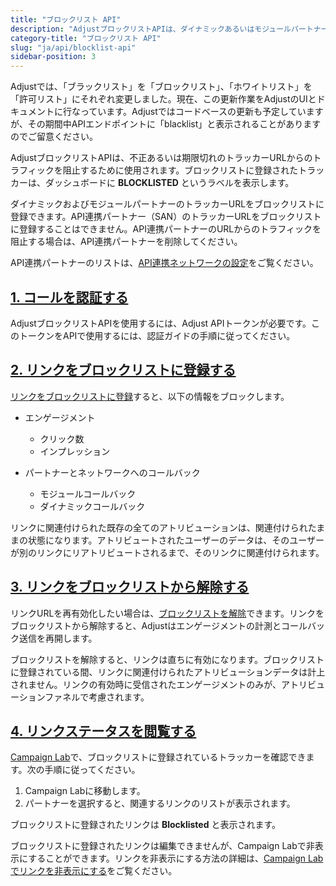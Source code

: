 ```yaml
---
title: "ブロックリスト API"
description: "AdjustブロックリストAPIは、ダイナミックあるいはモジュールパートナーのために作成されたトラッカーURLの中で、不正あるいは期限切れのトラッカーURLからのトラフィックを阻止するために使用されます。"
category-title: "ブロックリスト API"
slug: "ja/api/blocklist-api"
sidebar-position: 3
---
```


<Callout type="important">

Adjustでは、「ブラックリスト」を「ブロックリスト」、「ホワイトリスト」を「許可リスト」にそれぞれ変更しました。現在、この更新作業をAdjustのUIとドキュメントに行なっています。Adjustではコードベースの更新も予定していますが、その期間中APIエンドポイントに「blacklist」と表示されることがありますのでご留意ください。

</Callout>

AdjustブロックリストAPIは、不正あるいは期限切れのトラッカーURLからのトラフィックを阻止するために使用されます。ブロックリストに登録されたトラッカーは、ダッシュボードに **BLOCKLISTED** というラベルを表示します。

ダイナミックおよびモジュールパートナーのトラッカーURLをブロックリストに登録できます。API連携パートナー（SAN）のトラッカーURLをブロックリストに登録することはできません。API連携パートナーのURLからのトラフィックを阻止する場合は、API連携パートナーを削除してください。

<Callout type="seealso">

API連携パートナーのリストは、[API連携ネットワークの設定](https://help.adjust.com/ja/suite/article/self-attributing-network-san-setup)をご覧ください。

</Callout>

## [1\. コールを認証する](1-authenticate-your-calls)

AdjustブロックリストAPIを使用するには、Adjust APIトークンが必要です。このトークンをAPIで使用するには、認証ガイドの手順に従ってください。

## [2\. リンクをブロックリストに登録する](2-blocklist-a-link)

[リンクをブロックリストに登録](/ja/api/blocklist-api/blocklist)すると、以下の情報をブロックします。

-  エンゲージメント

   -  クリック数
   -  インプレッション

-  パートナーとネットワークへのコールバック
   -  モジュールコールバック
   -  ダイナミックコールバック

リンクに関連付けられた既存の全てのアトリビューションは、関連付けられたままの状態になります。アトリビュートされたユーザーのデータは、そのユーザーが別のリンクにリアトリビュートされるまで、そのリンクに関連付けられます。

## [3\. リンクをブロックリストから解除する](3-unblocklist-a-link)

リンクURLを再有効化したい場合は、[ブロックリストを解除](/ja/api/blocklist-api/unblocklist)できます。リンクをブロックリストから解除すると、Adjustはエンゲージメントの計測とコールバック送信を再開します。

<Callout type="note">

ブロックリストを解除すると、リンクは直ちに有効になります。ブロックリストに登録されている間、リンクに関連付けられたアトリビューションデータは計上されません。リンクの有効時に受信されたエンゲージメントのみが、アトリビューションファネルで考慮されます。

</Callout>

## [4\. リンクステータスを閲覧する](4-view-link-status)

[Campaign Lab](https://help.adjust.com/ja/article/campaign-setup)で、ブロックリストに登録されているトラッカーを確認できます。次の手順に従ってください。

1. Campaign Labに移動します。
2. パートナーを選択すると、関連するリンクのリストが表示されます。

ブロックリストに登録されたリンクは **Blocklisted** と表示されます。

ブロックリストに登録されたリンクは編集できませんが、Campaign Labで非表示にすることができます。リンクを非表示にする方法の詳細は、[Campaign Labでリンクを非表示にする](https://help.adjust.com/ja/article/manage-ad-network-setup#hidden-links)をご覧ください。
